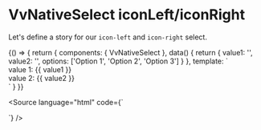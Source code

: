 
<Meta title="Components/NativeSelect/Props/icon" />

# VvNativeSelect iconLeft/iconRight

Let's define a story for our `icon-left` and `icon-right` select.

<Canvas>
	<Story name="icon">
		{() => {
			return {
				components: { VvNativeSelect },
				data() {
					return {
						value1: '',
						value2: '',
						options: ['Option 1', 'Option 2', 'Option 3']
					}
				},
				template: `<div class="flex gap-32">
						<div class="w-1/2">
							<vv-native-select v-model:modelValue="value1" :options="options" label="Icon left" icon-left="email" />
							value 1: {{ value1 }}
						</div>
						<div class="w-1/2">
							<vv-native-select v-model:modelValue="value2" :options="options" label="Icon right" icon-right="phone" />
							value 2: {{ value2 }}
						</div>
					</div>`
			}
		}}
	</Story>
</Canvas>

<Source
	language="html"
	code={`<vv-native-select v-model:modelValue="value" :options="options" label="Icon left" icon-left="email" />
	
<vv-native-select v-model:modelValue="value" :options="options" label="Icon right" icon-right="phone" />`}
/>
